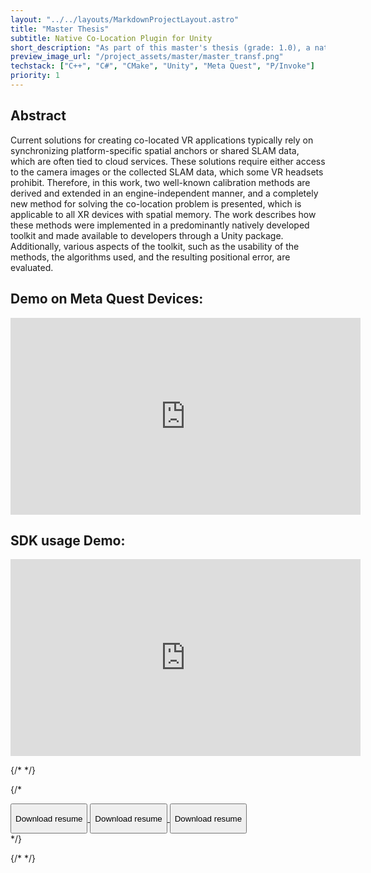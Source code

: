 ```yaml
---
layout: "../../layouts/MarkdownProjectLayout.astro"
title: "Master Thesis"
subtitle: Native Co-Location Plugin for Unity
short_description: "As part of this master's thesis (grade: 1.0), a native plugin was developed (C++) that enables the creation of co-located applications for devices with inside-out tracking (e.g., Meta Quest). A new calibration method is used, which utilizes the guardian of an XR device for transformation determination."
preview_image_url: "/project_assets/master/master_transf.png"
techstack: ["C++", "C#", "CMake", "Unity", "Meta Quest", "P/Invoke"]
priority: 1
---
```





## Abstract
Current solutions for creating co-located VR applications typically rely on synchronizing platform-specific spatial anchors or shared SLAM data, which are often tied to cloud services. These solutions require either access to the camera images or the collected SLAM data, which some VR headsets prohibit. Therefore, in this work, two well-known calibration methods are derived and extended in an engine-independent manner, and a completely new method for solving the co-location problem is presented, which is applicable to all XR devices with spatial memory. The work describes how these methods were implemented in a predominantly natively developed toolkit and made available to developers through a Unity package. Additionally, various aspects of the toolkit, such as the usability of the methods, the algorithms used, and the resulting positional error, are evaluated.


## Demo on Meta Quest Devices:
<iframe class="aspect-video mx-auto shadow-2xl border-2 " width="560" height="315" src="https://www.youtube.com/embed/XAvVadh8n6s?si=jAH3Edr9KY0lbzyI" title="COLTK Demo Video on Youtube" frameborder="0" allow="accelerometer; autoplay; clipboard-write; encrypted-media; gyroscope; picture-in-picture; web-share" referrerpolicy="strict-origin-when-cross-origin" allowfullscreen></iframe>

## SDK usage Demo:
<iframe class="aspect-video mx-auto shadow-2xl border-2 " width="560" height="315" src="https://www.youtube.com/embed/sikCq3__h-w?si=oL8GMzZ4Z0Nzq8-S" title="YouTube video player" frameborder="0" allow="accelerometer; autoplay; clipboard-write; encrypted-media; gyroscope; picture-in-picture; web-share" referrerpolicy="strict-origin-when-cross-origin" allowfullscreen></iframe>

<div class="card-actions justify-center">
<ProjectFileDownloadButton url="/project_assets/master/Masterarbeit_Zwick.pdf" icon_name="carbon:document-pdf" url_name="Master Thesis PDF" />
</div>



{/* <ImageWithCaption src="/project_assets/master/master_transf.png" caption="this a caption" /> */}

{/* 
<div class="card-actions justify-center">
            <a target="_blank" href="/Resume_CV/cv-20240219.pdf">
              <button class="btn btn-outline">
                <p>Download resume</p>
              </button>
            </a>
            <a target="_blank" href="/Resume_CV/cv-20240219.pdf">
              <button class="btn btn-outline">
                <p>Download resume</p>
              </button>
            </a>
            <a target="_blank" href="/Resume_CV/cv-20240219.pdf">
              <button class="btn btn-outline">
                <p>Download resume</p>
              </button>
            </a>
          </div> */}

{/* <ProjectPdfPreview file_url = "/Resume_CV/cv-20240219.pdf" file_name="Resume"  /> */}

